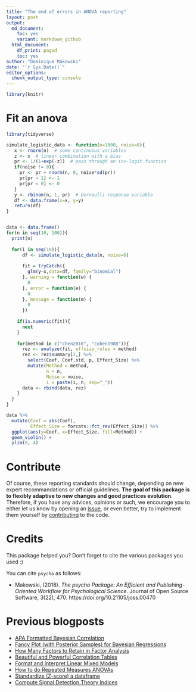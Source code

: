 ```yaml
---
title: "The end of errors in ANOVA reporting"
layout: post
output:
  md_document:
    toc: yes
    variant: markdown_github
  html_document:
    df_print: paged
    toc: yes
author: "Dominique Makowski"
date: "`r Sys.Date()`"
editor_options: 
  chunk_output_type: console
---
```



```r
library(knitr)
```



# Fit an anova

```r
library(tidyverse)

simulate_logistic_data <- function(n=1000, noise=0){
   x <- rnorm(n)  # some continuous variables 
   z <- x  # linear combination with a bias
   pr <- 1/(1+exp(-z))  # pass through an inv-logit function
   if(noise != 0){
     pr <- pr + rnorm(n, 0, noise*sd(pr))
     pr[pr > 1] <- 1
     pr[pr < 0] <- 0
   }
   y <- rbinom(n, 1, pr)  # bernoulli response variable
   df <- data.frame(x=x, y=y)
   return(df)
}


data <- data.frame()
for(n in seq(10, 100)){
  print(n)
  
  for(i in seq(10)){
      df <- simulate_logistic_data(n, noise=0)
      
      fit = tryCatch({
        glm(y~x,data=df, family="binomial")
      }, warning = function(w) {
        0
      }, error = function(e) {
        0
      }, message = function(m) {
        0
      })
  
    if(is.numeric(fit)){
      next
    }
      
    for(method in c("chen2010", "cohen1988")){
      rez <- analyze(fit, effsize_rules = method)
      rez <- rez$summary[2,] %>% 
        select(Coef, Coef.std, p, Effect_Size) %>% 
        mutate(Method = method,
               n = n,
               Noise = noise,
               i = paste(i, n, sep="_"))
      data <- rbind(data, rez)
    }
  }
}

data %>% 
  mutate(Coef = abs(Coef),
         Effect_Size = forcats::fct_rev(Effect_Size)) %>% 
  ggplot(aes(y=Coef, x=Effect_Size, fill=Method)) +
  geom_violin() +
  ylim(0, 4)
```












# Contribute

Of course, these reporting standards should change, depending on new expert recommandations or official guidelines. **The goal of this package is to flexibly adaptive to new changes and good practices evolution**. Therefore, if you have any advices, opinions or such, we encourage you to either let us know by opening an [issue](https://github.com/neuropsychology/psycho.R/issues), or even better, try to implement them yourself by [contributing](https://github.com/neuropsychology/psycho.R/blob/master/.github/CONTRIBUTING.md) to the code. 


# Credits

This package helped you? Don't forget to cite the various packages you used :)

You can cite `psycho` as follows:

- Makowski, (2018). *The psycho Package: An Efficient and Publishing-Oriented Workflow for Psychological Science*. Journal of Open Source Software, 3(22), 470. https://doi.org/10.21105/joss.00470


# Previous blogposts

- [APA Formatted Bayesian Correlation](https://neuropsychology.github.io/psycho.R/2018/06/11/bayesian_correlation.html)
- [Fancy Plot (with Posterior Samples) for Bayesian Regressions](https://neuropsychology.github.io/psycho.R/2018/06/03/plot_bayesian_model.html)
- [How Many Factors to Retain in Factor Analysis](https://neuropsychology.github.io/psycho.R/2018/05/24/n_factors.html)
- [Beautiful and Powerful Correlation Tables](https://neuropsychology.github.io/psycho.R/2018/05/20/correlation.html)
- [Format and Interpret Linear Mixed Models](https://neuropsychology.github.io/psycho.R/2018/05/10/interpret_mixed_models.html)
- [How to do Repeated Measures ANOVAs](https://neuropsychology.github.io/psycho.R/2018/05/01/repeated_measure_anovas.html)
- [Standardize (Z-score) a dataframe](https://neuropsychology.github.io/psycho.R/2018/03/29/standardize.html)
- [Compute Signal Detection Theory Indices](https://neuropsychology.github.io/psycho.R/2018/03/29/SDT.html)
